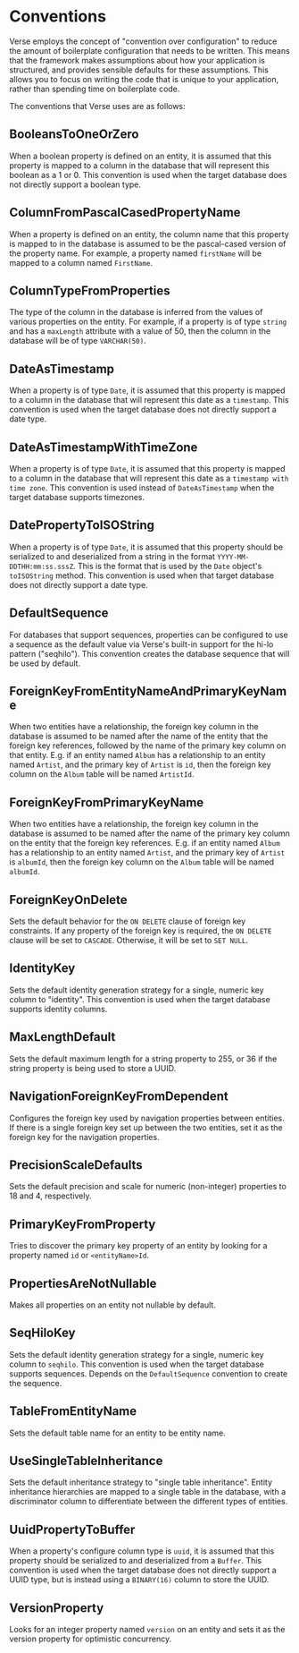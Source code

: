# Conventions

Verse employs the concept of "convention over configuration" to reduce the amount of boilerplate configuration that needs
to be written. This means that the framework makes assumptions about how your application is structured, and provides
sensible defaults for these assumptions. This allows you to focus on writing the code that is unique to your application,
rather than spending time on boilerplate code.

The conventions that Verse uses are as follows:

## BooleansToOneOrZero

When a boolean property is defined on an entity, it is assumed that this property is mapped
to a column in the database that will represent this boolean as a 1 or 0. This convention is
used when the target database does not directly support a boolean type.

## ColumnFromPascalCasedPropertyName

When a property is defined on an entity, the column name that this property is mapped to in the database
is assumed to be the pascal-cased version of the property name. For example, a property named `firstName`
will be mapped to a column named `FirstName`.

## ColumnTypeFromProperties

The type of the column in the database is inferred from the values of various properties on the entity. For example,
if a property is of type `string` and has a `maxLength` attribute with a value of 50, then the column in the database
will be of type `VARCHAR(50)`.

## DateAsTimestamp

When a property is of type `Date`, it is assumed that this property is mapped to a column in the database that
will represent this date as a `timestamp`. This convention is used when the target database does not directly support
a date type.

## DateAsTimestampWithTimeZone

When a property is of type `Date`, it is assumed that this property is mapped to a column in the database that
will represent this date as a `timestamp with time zone`. This convention is used instead of `DateAsTimestamp` when
the target database supports timezones.

## DatePropertyToISOString

When a property is of type `Date`, it is assumed that this property should be serialized to and deserialized from
a string in the format `YYYY-MM-DDTHH:mm:ss.sssZ`. This is the format that is used by the `Date` object's `toISOString`
method. This convention is used when that target database does not directly support a date type.

## DefaultSequence

For databases that support sequences, properties can be configured to use a sequence as the default value via
Verse's built-in support for the hi-lo pattern ("seqhilo"). This convention creates the database sequence that
will be used by default.

## ForeignKeyFromEntityNameAndPrimaryKeyName

When two entities have a relationship, the foreign key column in the database is assumed to be named after the
name of the entity that the foreign key references, followed by the name of the primary key column on that entity.
E.g. if an entity named `Album` has a relationship to an entity named `Artist`, and the primary key of `Artist`
is `id`, then the foreign key column on the `Album` table will be named `ArtistId`.

## ForeignKeyFromPrimaryKeyName

When two entities have a relationship, the foreign key column in the database is assumed to be named after the
name of the primary key column on the entity that the foreign key references. E.g. if an entity named `Album`
has a relationship to an entity named `Artist`, and the primary key of `Artist` is `albumId`, then the foreign key
column on the `Album` table will be named `albumId`.

## ForeignKeyOnDelete

Sets the default behavior for the `ON DELETE` clause of foreign key constraints. If any property of the foreign key
is required, the `ON DELETE` clause will be set to `CASCADE`. Otherwise, it will be set to `SET NULL`.

## IdentityKey

Sets the default identity generation strategy for a single, numeric key column to "identity". This convention is used
when the target database supports identity columns.

## MaxLengthDefault

Sets the default maximum length for a string property to 255, or 36 if the string property is being used to
store a UUID.

## NavigationForeignKeyFromDependent

Configures the foreign key used by navigation properties between entities. If there is a single foreign key set up
between the two entities, set it as the foreign key for the navigation properties.

## PrecisionScaleDefaults

Sets the default precision and scale for numeric (non-integer) properties to 18 and 4, respectively.

## PrimaryKeyFromProperty

Tries to discover the primary key property of an entity by looking for a property named `id` or `<entityName>Id`.

## PropertiesAreNotNullable

Makes all properties on an entity not nullable by default.

## SeqHiloKey

Sets the default identity generation strategy for a single, numeric key column to `seqhilo`. This convention is used
when the target database supports sequences. Depends on the `DefaultSequence` convention to create the sequence.

## TableFromEntityName

Sets the default table name for an entity to be entity name.

## UseSingleTableInheritance

Sets the default inheritance strategy to "single table inheritance". Entity inheritance hierarchies are mapped
to a single table in the database, with a discriminator column to differentiate between the different types of entities.

## UuidPropertyToBuffer

When a property's configure column type is `uuid`, it is assumed that this property should be serialized
to and deserialized from a `Buffer`. This convention is used when the target database does not directly
support a UUID type, but is instead using a `BINARY(16)` column to store the UUID.

## VersionProperty

Looks for an integer property named `version` on an entity and sets it as the version property for
optimistic concurrency.
